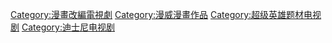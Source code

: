 [[Category:漫畫改編電視劇|Category:漫畫改編電視劇]]
[[Category:漫威漫畫作品|Category:漫威漫畫作品]]
[[Category:超级英雄题材电视剧|Category:超级英雄题材电视剧]]
[[Category:迪士尼电视剧|Category:迪士尼电视剧]]
